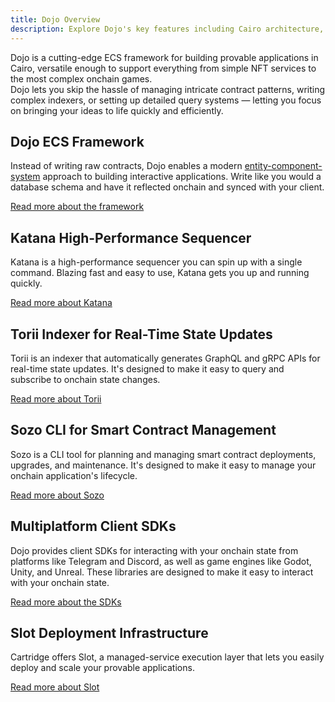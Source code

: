 ```yaml
---
title: Dojo Overview
description: Explore Dojo's key features including Cairo architecture, Katana sequencer, Torii indexer, Sozo CLI, client libraries, and deployment options.
---
```



<Dojo />

<p className="text-xl">
    Dojo is a cutting-edge ECS framework for building provable applications in Cairo,
    versatile enough to support everything from simple NFT services to the most complex onchain games.
    <br />
    Dojo lets you skip the hassle of managing intricate contract patterns, writing complex indexers, or setting up detailed query systems —
    letting you focus on bringing your ideas to life quickly and efficiently.
</p>


## Dojo ECS Framework

Instead of writing raw contracts, Dojo enables a modern [entity-component-system](https://github.com/SanderMertens/ecs-faq) approach to building interactive applications.
Write like you would a database schema and have it reflected onchain and synced with your client.

[Read more about the framework](/framework)

## Katana High-Performance Sequencer

Katana is a high-performance sequencer you can spin up with a single command.
Blazing fast and easy to use, Katana gets you up and running quickly.

[Read more about Katana](/toolchain/katana)

## Torii Indexer for Real-Time State Updates

Torii is an indexer that automatically generates GraphQL and gRPC APIs for real-time state updates.
It's designed to make it easy to query and subscribe to onchain state changes.

[Read more about Torii](/toolchain/torii)

## Sozo CLI for Smart Contract Management

Sozo is a CLI tool for planning and managing smart contract deployments, upgrades, and maintenance.
It's designed to make it easy to manage your onchain application's lifecycle.

[Read more about Sozo](/toolchain/sozo)

## Multiplatform Client SDKs

Dojo provides client SDKs for interacting with your onchain state from platforms like Telegram and Discord, as well as game engines like Godot, Unity, and Unreal.
These libraries are designed to make it easy to interact with your onchain state.

[Read more about the SDKs](/client/sdk)

## Slot Deployment Infrastructure

Cartridge offers Slot, a managed-service execution layer that lets you easily deploy and scale your provable applications.

[Read more about Slot](https://github.com/cartridge-gg/slot)

<div className="grid grid-cols-2 gap-8">
    <LinkCard
        title="Installation Guide"
        description="Get started in minutes."
        link="/installation"
    />
    <LinkCard
        title="Explore Dojo"
        description="Learn about the framework."
        link="/framework"
    />
</div>
